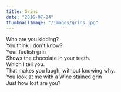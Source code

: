 ```yaml
---
title: Grins
date: "2016-07-24"
thumbnailImage: "/images/grins.jpg"
---
```


Who are you kidding?  
You think I don't know?  
Your foolish grin  
Shows the chocolate in your teeth.  
Which I tell you.  
That makes you laugh, without knowing why.  
You look at me with a Wine stained grin  
Just how lost are you?  